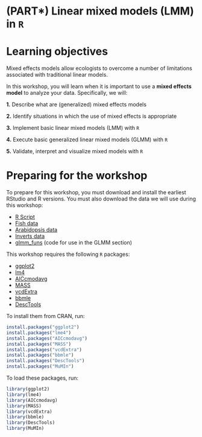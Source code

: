 # (PART\*) Linear mixed models (LMM) in `R` {-}

# Learning objectives

Mixed effects models allow ecologists to overcome a number of limitations associated with traditional linear models.

In this workshop, you will learn when it is important to use a **mixed effects model** to analyze your data. Specifically, we will:

**1.** Describe what are (generalized) mixed effects models

**2.** Identify situations in which the use of mixed effects is appropriate

**3.** Implement basic linear mixed models (LMM) with `R`

**4.** Execute basic generalized linear mixed models (GLMM) with `R`

**5.** Validate, interpret and visualize mixed models with `R`


# Preparing for the workshop

To prepare for this workshop, you must download and install the earliest RStudio and R versions. You must also download the data we will use during this workshop:

-    [R Script](https://qcbsrworkshops.github.io/workshop07/book-en/workshop07-script-en.R)
-    [Fish data](http://qcbs.ca/wiki/_media/qcbs_w7_data.csv)
-    [Arabidopsis data](http://qcbs.ca/wiki/_media/banta_totalfruits.csv)
-    [Inverts data](http://qcbs.ca/wiki/_media/inverts.csv)
-    [glmm_funs](http://qcbs.ca/wiki/_media/glmm_funs.r) (code for use in the GLMM section)


This workshop requires the following `R` packages:

-    [ggplot2](http://cran.r-project.org/web/packages/ggplot2/index.html)
-    [lm4](http://cran.r-project.org/web/packages/lme4/index.html)
-    [AICcmodavg](http://cran.r-project.org/web/packages/AICcmodavg/index.html)
-    [MASS](http://cran.r-project.org/web/packages/MASS/index.html)
-    [vcdExtra](http://cran.r-project.org/web/packages/vcdExtra/index.html)
-    [bbmle](http://cran.r-project.org/web/packages/bbmle/index.html)
-    [DescTools](http://cran.r-project.org/web/packages/DescTools/index.html)

To install them from CRAN, run:

```r
install.packages("ggplot2")
install.packages("lme4")
install.packages("AICcmodavg")
install.packages("MASS")
install.packages("vcdExtra")
install.packages("bbmle")
install.packages("DescTools")
install.packages("MuMIn")
```

To load these packages, run:

```r
library(ggplot2)
library(lme4)
library(AICcmodavg)
library(MASS)
library(vcdExtra)
library(bbmle)
library(DescTools)
library(MuMIn)
```
